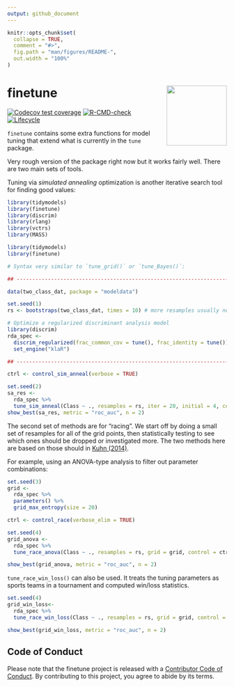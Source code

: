 ```yaml
---
output: github_document
---
```


<!-- README.md is generated from README.Rmd. Please edit that file -->

```r
knitr::opts_chunk$set(
  collapse = TRUE,
  comment = "#>",
  fig.path = "man/figures/README-",
  out.width = "100%"
)
```

# finetune <a href='https://finetune.tidymodels.org'><img src='man/figures/logo.png' align="right" height="138" /></a>

<!-- badges: start -->
[![Codecov test coverage](https://codecov.io/gh/tidymodels/finetune/branch/master/graph/badge.svg)](https://codecov.io/gh/tidymodels/finetune?branch=master)
[![R-CMD-check](https://github.com/tidymodels/finetune/workflows/R-CMD-check/badge.svg)](https://github.com/tidymodels/finetune/actions)
[![Lifecycle](https://img.shields.io/badge/lifecycle-experimental-orange.svg)](https://lifecycle.r-lib.org/articles/stages.html)
<!-- badges: end -->

`finetune` contains some extra functions for model tuning that extend what is currently in the `tune` package. 

Very rough version of the package right now but it works fairly well. There are two main sets of tools. 

Tuning via _simulated annealing_ optimization is another iterative search tool for finding good values: 

```r
library(tidymodels)
library(finetune)
library(discrim)
library(rlang)
library(vctrs)
library(MASS)
```
```r
library(tidymodels)
library(finetune)

# Syntax very similar to `tune_grid()` or `tune_Bayes()`: 

## -----------------------------------------------------------------------------

data(two_class_dat, package = "modeldata")

set.seed(1)
rs <- bootstraps(two_class_dat, times = 10) # more resamples usually needed

# Optimize a regularized discriminant analysis model
library(discrim)
rda_spec <-
  discrim_regularized(frac_common_cov = tune(), frac_identity = tune()) %>%
  set_engine("klaR")

## -----------------------------------------------------------------------------

ctrl <- control_sim_anneal(verbose = TRUE)

set.seed(2)
sa_res <- 
  rda_spec %>% 
  tune_sim_anneal(Class ~ ., resamples = rs, iter = 20, initial = 4, control = ctrl)
show_best(sa_res, metric = "roc_auc", n = 2)
```

The second set of methods are for "racing". We start off by doing a small set of resamples for all of the grid points, then statistically testing to see which ones should be dropped or investigated more. The two methods here are based on those should in [Kuhn (2014)](https://arxiv.org/abs/1405.6974). 

For example, using an ANOVA-type analysis to filter out parameter combinations:

```r
set.seed(3)
grid <-
  rda_spec %>%
  parameters() %>%
  grid_max_entropy(size = 20)

ctrl <- control_race(verbose_elim = TRUE)

set.seed(4)
grid_anova <- 
  rda_spec %>% 
  tune_race_anova(Class ~ ., resamples = rs, grid = grid, control = ctrl)

show_best(grid_anova, metric = "roc_auc", n = 2)
```

`tune_race_win_loss()` can also be used. It treats the tuning parameters as sports teams in a tournament and computed win/loss statistics. 


```r
set.seed(4)
grid_win_loss<- 
  rda_spec %>% 
  tune_race_win_loss(Class ~ ., resamples = rs, grid = grid, control = ctrl)

show_best(grid_win_loss, metric = "roc_auc", n = 2)
```


## Code of Conduct
  
Please note that the finetune project is released with a [Contributor Code of Conduct](https://contributor-covenant.org/version/2/0/CODE_OF_CONDUCT.html). By contributing to this project, you agree to abide by its terms.
